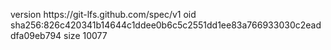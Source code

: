 version https://git-lfs.github.com/spec/v1
oid sha256:826c420341b14644c1ddee0b6c5c2551dd1ee83a766933030c2eaddfa09eb794
size 10077
